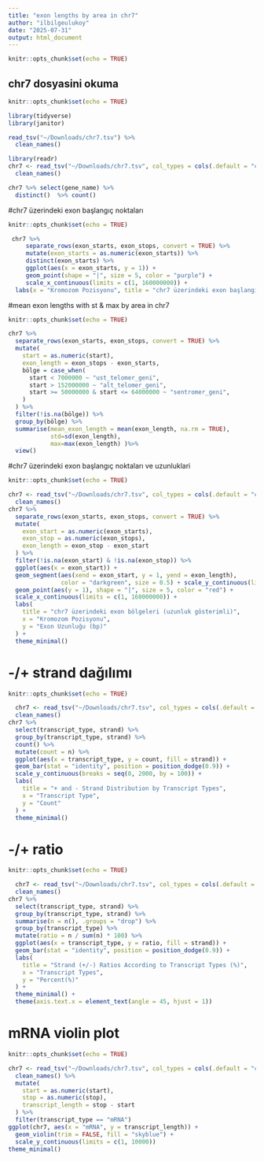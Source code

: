 ```yaml
---
title: "exon lengths by area in chr7"
author: "ilbilgeulukoy"
date: "2025-07-31"
output: html_document
---
```


```r
knitr::opts_chunk$set(echo = TRUE)
```

## chr7 dosyasini okuma

```r
knitr::opts_chunk$set(echo = TRUE)

library(tidyverse)
library(janitor)

read_tsv("~/Downloads/chr7.tsv") %>% 
  clean_names()

library(readr)
chr7 <- read_tsv("~/Downloads/chr7.tsv", col_types = cols(.default = "c")) %>% 
  clean_names()

chr7 %>% select(gene_name) %>% 
  distinct()  %>% count() 

```

#chr7 üzerindeki exon başlangıç noktaları 

```r
knitr::opts_chunk$set(echo = TRUE)

 chr7 %>%
     separate_rows(exon_starts, exon_stops, convert = TRUE) %>%
     mutate(exon_starts = as.numeric(exon_starts)) %>%
     distinct(exon_starts) %>%
     ggplot(aes(x = exon_starts, y = 1)) +
     geom_point(shape = "|", size = 5, color = "purple") +
     scale_x_continuous(limits = c(1, 160000000)) +
  labs(x = "Kromozom Pozisyonu", title = "chr7 üzerindeki exon başlangıç noktaları")

```
 
#mean exon lengths with st & max by area in chr7

```r
knitr::opts_chunk$set(echo = TRUE)

chr7 %>%
  separate_rows(exon_starts, exon_stops, convert = TRUE) %>%
  mutate(
    start = as.numeric(start),
    exon_length = exon_stops - exon_starts,
    bölge = case_when(
      start < 7000000 ~ "ust_telomer_geni",
      start > 152000000 ~ "alt_telomer_geni",
      start >= 50000000 & start <= 64000000 ~ "sentromer_geni",
    )
  ) %>%
  filter(!is.na(bölge)) %>%
  group_by(bölge) %>%
  summarise(mean_exon_length = mean(exon_length, na.rm = TRUE),
            std=sd(exon_length),
            max=max(exon_length) )%>% 
  view()

```

#chr7 üzerindeki exon başlangıç noktaları ve uzunluklari
```r
knitr::opts_chunk$set(echo = TRUE)

chr7 <- read_tsv("~/Downloads/chr7.tsv", col_types = cols(.default = "c")) %>% 
  clean_names() 
chr7 %>%
  separate_rows(exon_starts, exon_stops, convert = TRUE) %>%
  mutate(
    exon_start = as.numeric(exon_starts),
    exon_stop = as.numeric(exon_stops),
    exon_length = exon_stop - exon_start
  ) %>%
  filter(!is.na(exon_start) & !is.na(exon_stop)) %>%
  ggplot(aes(x = exon_start)) +
  geom_segment(aes(xend = exon_start, y = 1, yend = exon_length),
               color = "darkgreen", size = 0.5) + scale_y_continuous(limits = c(1, 20000)) +
  geom_point(aes(y = 1), shape = "|", size = 5, color = "red") +
  scale_x_continuous(limits = c(1, 160000000)) +
  labs(
    title = "chr7 üzerindeki exon bölgeleri (uzunluk gösterimli)",
    x = "Kromozom Pozisyonu",
    y = "Exon Uzunluğu (bp)"
  ) +
  theme_minimal()
```

# -/+ strand dağılımı 
```r
knitr::opts_chunk$set(echo = TRUE)

  chr7 <- read_tsv("~/Downloads/chr7.tsv", col_types = cols(.default = "c")) %>% 
  clean_names() 
chr7 %>%
  select(transcript_type, strand) %>%
  group_by(transcript_type, strand) %>%
  count() %>%
  mutate(count = n) %>%
  ggplot(aes(x = transcript_type, y = count, fill = strand)) +
  geom_bar(stat = "identity", position = position_dodge(0.9)) +
  scale_y_continuous(breaks = seq(0, 2000, by = 100)) +  
  labs(
    title = "+ and - Strand Distribution by Transcript Types",
    x = "Transcript Type",
    y = "Count"
  ) +
  theme_minimal()

```

# -/+ ratio 
 
```r
knitr::opts_chunk$set(echo = TRUE)

  chr7 <- read_tsv("~/Downloads/chr7.tsv", col_types = cols(.default = "c")) %>% 
  clean_names() 
chr7 %>%
  select(transcript_type, strand) %>%
  group_by(transcript_type, strand) %>%
  summarise(n = n(), .groups = "drop") %>%
  group_by(transcript_type) %>%
  mutate(ratio = n / sum(n) * 100) %>% 
  ggplot(aes(x = transcript_type, y = ratio, fill = strand)) +
  geom_bar(stat = "identity", position = position_dodge(0.9)) +
  labs(
    title = "Strand (+/-) Ratios According to Transcript Types (%)",
    x = "Transcript Types",
    y = "Percent(%)"
  ) +
  theme_minimal() +
  theme(axis.text.x = element_text(angle = 45, hjust = 1))

```

# mRNA violin plot  

```r
knitr::opts_chunk$set(echo = TRUE)

chr7 <- read_tsv("~/Downloads/chr7.tsv", col_types = cols(.default = "c")) %>%
  clean_names() %>%
  mutate(
    start = as.numeric(start),
    stop = as.numeric(stop),
    transcript_length = stop - start
  ) %>%
  filter(transcript_type == "mRNA") 
ggplot(chr7, aes(x = "mRNA", y = transcript_length)) + 
  geom_violin(trim = FALSE, fill = "skyblue") + 
  scale_y_continuous(limits = c(1, 10000))
theme_minimal()
```
 